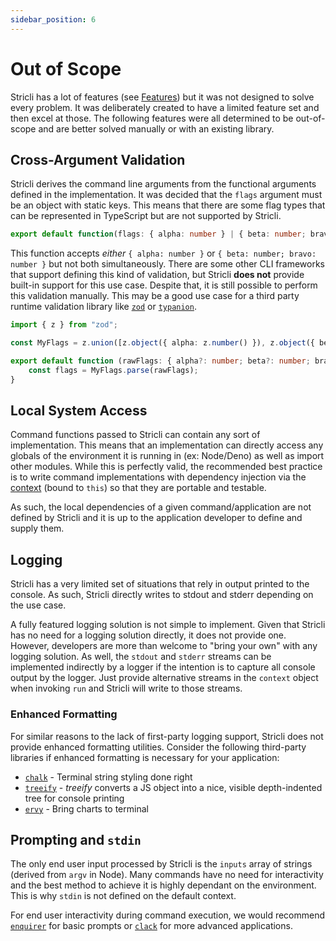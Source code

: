 ```yaml
---
sidebar_position: 6
---
```


# Out of Scope

Stricli has a lot of features (see [Features](../category/features)) but it was not designed to solve every problem. It was deliberately created to have a limited feature set and then excel at those. The following features were all determined to be out-of-scope and are better solved manually or with an existing library.

## Cross-Argument Validation

Stricli derives the command line arguments from the functional arguments defined in the implementation. It was decided that the `flags` argument must be an object with static keys. This means that there are some flag types that can be represented in TypeScript but are not supported by Stricli.

```ts
export default function(flags: { alpha: number } | { beta: number; bravo: number }) { ...
```

This function accepts _either_ `{ alpha: number }` or `{ beta: number; bravo: number }` but not both simultaneously. There are some other CLI frameworks that support defining this kind of validation, but Stricli **does not** provide built-in support for this use case. Despite that, it is still possible to perform this validation manually. This may be a good use case for a third party runtime validation library like [`zod`](https://zod.dev/) or [`typanion`](https://mael.dev/typanion/).

```ts
import { z } from "zod";

const MyFlags = z.union([z.object({ alpha: z.number() }), z.object({ beta: z.number(), bravo: z.number() })]);

export default function (rawFlags: { alpha?: number; beta?: number; bravo?: number }) {
    const flags = MyFlags.parse(rawFlags);
}
```

## Local System Access

Command functions passed to Stricli can contain any sort of implementation. This means that an implementation can directly access any globals of the environment it is running in (ex: Node/Deno) as well as import other modules. While this is perfectly valid, the recommended best practice is to write command implementations with dependency injection via the [context](isolated-context.mdx) (bound to `this`) so that they are portable and testable.

As such, the local dependencies of a given command/application are not defined by Stricli and it is up to the application developer to define and supply them.

## Logging

Stricli has a very limited set of situations that rely in output printed to the console. As such, Stricli directly writes to stdout and stderr depending on the use case.

A fully featured logging solution is not simple to implement. Given that Stricli has no need for a logging solution directly, it does not provide one. However, developers are more than welcome to "bring your own" with any logging solution. As well, the `stdout` and `stderr` streams can be implemented indirectly by a logger if the intention is to capture all console output by the logger. Just provide alternative streams in the `context` object when invoking `run` and Stricli will write to those streams.

### Enhanced Formatting

For similar reasons to the lack of first-party logging support, Stricli does not provide enhanced formatting utilities. Consider the following third-party libraries if enhanced formatting is necessary for your application:

-   [`chalk`](https://github.com/chalk/chalk) - Terminal string styling done right
-   [`treeify`](https://github.com/notatestuser/treeify) - _treeify_ converts a JS object into a nice, visible depth-indented tree for console printing
-   [`ervy`](https://github.com/chunqiuyiyu/ervy) - Bring charts to terminal

## Prompting and `stdin`

The only end user input processed by Stricli is the `inputs` array of strings (derived from `argv` in Node). Many commands have no need for interactivity and the best method to achieve it is highly dependant on the environment. This is why `stdin` is not defined on the default context.

For end user interactivity during command execution, we would recommend [`enquirer`](https://github.com/enquirer/enquirer) for basic prompts or [`clack`](https://www.clack.cc/) for more advanced applications.
